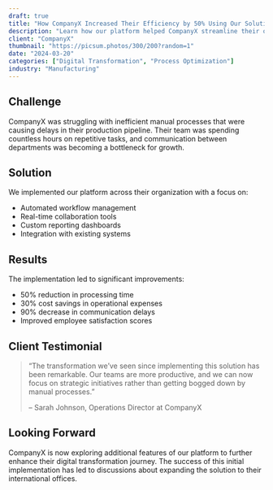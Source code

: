 ```yaml
---
draft: true
title: "How CompanyX Increased Their Efficiency by 50% Using Our Solution"
description: "Learn how our platform helped CompanyX streamline their operations, reduce costs, and improve team collaboration across multiple departments."
client: "CompanyX"
thumbnail: "https://picsum.photos/300/200?random=1"
date: "2024-03-20"
categories: ["Digital Transformation", "Process Optimization"]
industry: "Manufacturing"
---
```


## Challenge

CompanyX was struggling with inefficient manual processes that were causing delays in their production pipeline. Their team was spending countless hours on repetitive tasks, and communication between departments was becoming a bottleneck for growth.

## Solution

We implemented our platform across their organization with a focus on:

- Automated workflow management
- Real-time collaboration tools
- Custom reporting dashboards
- Integration with existing systems

## Results

The implementation led to significant improvements:

- 50% reduction in processing time
- 30% cost savings in operational expenses
- 90% decrease in communication delays
- Improved employee satisfaction scores

## Client Testimonial

> "The transformation we've seen since implementing this solution has been remarkable. Our teams are more productive, and we can now focus on strategic initiatives rather than getting bogged down by manual processes."
>
> -- Sarah Johnson, Operations Director at CompanyX

## Looking Forward

CompanyX is now exploring additional features of our platform to further enhance their digital transformation journey. The success of this initial implementation has led to discussions about expanding the solution to their international offices.




